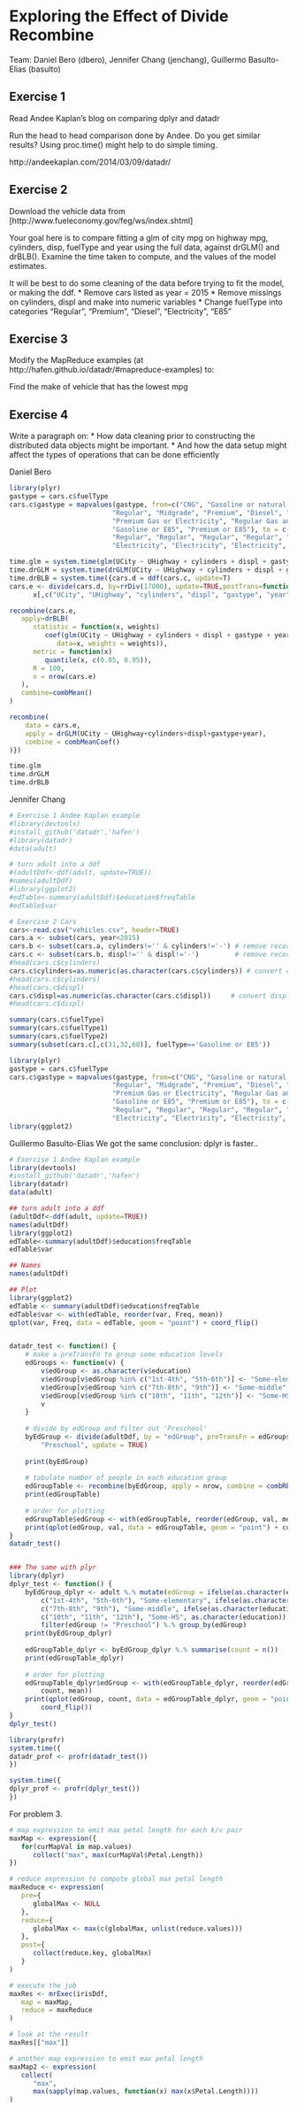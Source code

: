 Exploring the Effect of Divide Recombine
========================================================
Team: Daniel Bero (dbero), Jennifer Chang (jenchang), Guillermo Basulto-Elias (basulto) 

Exercise 1
--------
Read Andee Kaplan's blog on comparing dplyr and datadr

Run the head to head comparison done by Andee. Do you get similar results?  Using proc.time() might help to do simple timing.

http://andeekaplan.com/2014/03/09/datadr/

Exercise 2
--------
Download the vehicle data from [http://www.fueleconomy.gov/feg/ws/index.shtml]

Your goal here is to compare fitting a glm of city mpg on highway mpg, cylinders, disp, fuelType and year using the full data, against drGLM() and drBLB().  Examine the time taken to compute, and the values of the model estimates.

It will be best to do some cleaning of the data before trying to fit the model, or making the ddf.
* Remove cars listed as year = 2015
* Remove missings on cylinders, displ and make into numeric variables
* Change fuelType into categories "Regular", "Premium", "Diesel", "Electricity", "E85"

Exercise 3
--------
Modify the MapReduce examples (at http://hafen.github.io/datadr/#mapreduce-examples) to:

Find the make of vehicle that has the lowest mpg

Exercise 4
---------
Write a paragraph on:
* How data cleaning prior to constructing the distributed data objects might be important.
* And how the data setup might affect the types of operations that can be done efficiently

Daniel Bero
```r
library(plyr)
gastype = cars.c$fuelType
cars.c$gastype = mapvalues(gastype, from=c("CNG", "Gasoline or natural gas", "Gasoline or propane",
                          "Regular", "Midgrade", "Premium", "Diesel", "Electricity",
                          "Premium Gas or Electricity", "Regular Gas and Electricity",
                          "Gasoline or E85", "Premium or E85"), to = c("Regular", 
                          "Regular", "Regular", "Regular", "Regular", "Premium", "Diesel",
                          "Electricity", "Electricity", "Electricity", "E85", "E85"))

time.glm = system.time(glm(UCity ~ UHighway + cylinders + displ + gastype + year, data = cars.c))
time.drGLM = system.time(drGLM(UCity ~ UHighway + cylinders + displ + gastype + year, data = cars.c))
time.drBLB = system.time({cars.d = ddf(cars.c, update=T)
cars.e <- divide(cars.d, by=rrDiv(17000), update=TRUE,postTrans=function(x) 
      x[,c("UCity", "UHighway", "cylinders", "displ", "gastype", "year")])

recombine(cars.e,
   apply=drBLB(
      statistic = function(x, weights)
         coef(glm(UCity ~ UHighway + cylinders + displ + gastype + year, 
            data=x, weights = weights)),
      metric = function(x)
         quantile(x, c(0.05, 0.95)),
      R = 100,
      n = nrow(cars.e)
   ),
   combine=combMean()
)

recombine(
    data = cars.e,
    apply = drGLM(UCity ~ UHighway+cylinders+displ+gastype+year),
    combine = combMeanCoef()
)})

time.glm
time.drGLM
time.drBLB
```

Jennifer Chang
```r
# Exercise 1 Andee Kaplan example
#library(devtools)
#install_github('datadr','hafen')
#library(datadr)
#data(adult)

# turn adult into a ddf
#(adultDdf<-ddf(adult, update=TRUE))
#names(adultDdf)
#library(ggplot2)
#edTable<-summary(adultDdf)$education$freqTable
#edTable$var

# Exercise 2 Cars
cars<-read.csv("vehicles.csv", header=TRUE)
cars.a <- subset(cars, year<2015)
cars.b <- subset(cars.a, cylinders!='' & cylinders!='-') # remove records wihtout cylinders data
cars.c <- subset(cars.b, displ!='' & displ!='-')         # remove records without displ data
#head(cars.c$cylinders)
cars.c$cylinders=as.numeric(as.character(cars.c$cylinders)) # convert cylinders to numeric
#head(cars.c$cylinders)
#head(cars.c$displ)
cars.c$displ=as.numeric(as.character(cars.c$displ))     # convert displ to numeric
#head(cars.c$displ)

summary(cars.c$fuelType)
summary(cars.c$fuelType1)
summary(cars.c$fuelType2)
summary(subset(cars.c[,c(31,32,68)], fuelType=='Gasoline or E85'))

library(plyr)
gastype = cars.c$fuelType
cars.c$gastype = mapvalues(gastype, from=c("CNG", "Gasoline or natural gas", "Gasoline or propane",
                          "Regular", "Midgrade", "Premium", "Diesel", "Electricity",
                          "Premium Gas or Electricity", "Regular Gas and Electricity",
                          "Gasoline or E85", "Premium or E85"), to = c("Regular", 
                          "Regular", "Regular", "Regular", "Regular", "Premium", "Diesel",
                          "Electricity", "Electricity", "Electricity", "E85", "E85"))
library(ggplot2)
```

Guillermo Basulto-Elias
We got the same conclusion: dplyr is faster..
```r
# Exercise 1 Andee Kaplan example
library(devtools)
#install_github('datadr','hafen')
library(datadr)
data(adult)

## turn adult into a ddf
(adultDdf<-ddf(adult, update=TRUE))
names(adultDdf)
library(ggplot2)
edTable<-summary(adultDdf)$education$freqTable
edTable$var

## Names
names(adultDdf)

## Plot
library(ggplot2)
edTable <- summary(adultDdf)$education$freqTable
edTable$var <- with(edTable, reorder(var, Freq, mean))
qplot(var, Freq, data = edTable, geom = "point") + coord_flip()


datadr_test <- function() {
    # make a preTransFn to group some education levels
    edGroups <- function(v) {
        v$edGroup <- as.character(v$education)
        v$edGroup[v$edGroup %in% c("1st-4th", "5th-6th")] <- "Some-elementary"
        v$edGroup[v$edGroup %in% c("7th-8th", "9th")] <- "Some-middle"
        v$edGroup[v$edGroup %in% c("10th", "11th", "12th")] <- "Some-HS"
        v
    }
    
    # divide by edGroup and filter out 'Preschool'
    byEdGroup <- divide(adultDdf, by = "edGroup", preTransFn = edGroups, filterFn = function(x) x$edGroup[1] != 
        "Preschool", update = TRUE)
    
    print(byEdGroup)
    
    # tabulate number of people in each education group
    edGroupTable <- recombine(byEdGroup, apply = nrow, combine = combRbind())
    print(edGroupTable)
    
    # order for plotting
    edGroupTable$edGroup <- with(edGroupTable, reorder(edGroup, val, mean))
    print(qplot(edGroup, val, data = edGroupTable, geom = "point") + coord_flip())
}
datadr_test()


### The same with plyr
library(dplyr)
dplyr_test <- function() {
    byEdGroup_dplyr <- adult %.% mutate(edGroup = ifelse(as.character(education) %in% 
        c("1st-4th", "5th-6th"), "Some-elementary", ifelse(as.character(education) %in% 
        c("7th-8th", "9th"), "Some-middle", ifelse(as.character(education) %in% 
        c("10th", "11th", "12th"), "Some-HS", as.character(education))))) %.% 
        filter(edGroup != "Preschool") %.% group_by(edGroup)
    print(byEdGroup_dplyr)
    
    edGroupTable_dplyr <- byEdGroup_dplyr %.% summarise(count = n())
    print(edGroupTable_dplyr)
    
    # order for plotting
    edGroupTable_dplyr$edGroup <- with(edGroupTable_dplyr, reorder(edGroup, 
        count, mean))
    print(qplot(edGroup, count, data = edGroupTable_dplyr, geom = "point") + 
        coord_flip())
}
dplyr_test()

library(profr)
system.time({
datadr_prof <- profr(datadr_test())
})

system.time({
dplyr_prof <- profr(dplyr_test())
})
```

For problem 3.
```r
# map expression to emit max petal length for each k/v pair
maxMap <- expression({
   for(curMapVal in map.values)
      collect("max", max(curMapVal$Petal.Length))
})

# reduce expression to compute global max petal length
maxReduce <- expression(
   pre={
      globalMax <- NULL
   },
   reduce={
      globalMax <- max(c(globalMax, unlist(reduce.values)))
   },
   post={
      collect(reduce.key, globalMax)
   }
)

# execute the job
maxRes <- mrExec(irisDdf,
   map = maxMap,
   reduce = maxReduce
)

# look at the result
maxRes[["max"]]

# another map expression to emit max petal length
maxMap2 <- expression(
   collect(
      "max",
      max(sapply(map.values, function(x) max(x$Petal.Length))))
)

```
